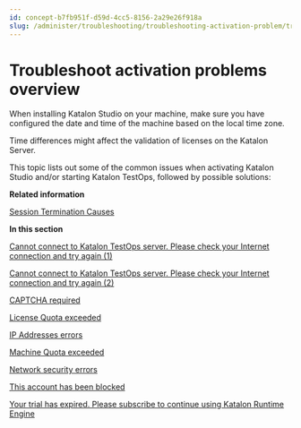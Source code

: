 ```yaml
---
id: concept-b7fb951f-d59d-4cc5-8156-2a29e26f918a
slug: /administer/troubleshooting/troubleshooting-activation-problem/troubleshoot-activation-problems-overview
---
```


# Troubleshoot activation problems overview

When installing Katalon Studio on your machine, make sure you have configured the date and time of the machine based on the local time zone.

Time differences might affect the validation of licenses on the Katalon Server.

This topic lists out some of the common issues when activating Katalon Studio and/or starting Katalon TestOps, followed by possible solutions:

**Related information**  


[Session Termination Causes](/administer/troubleshooting/session-termination-causes)

**In this section**  


[Cannot connect to Katalon TestOps server. Please check your Internet connection and try again \(1\)](/administer/troubleshooting/troubleshooting-activation-problem/cannot-connect-to-katalon-testops-server-please-check-your-internet-connection-and-try-again-1)

[Cannot connect to Katalon TestOps server. Please check your Internet connection and try again \(2\)](/administer/troubleshooting/troubleshooting-activation-problem/cannot-connect-to-katalon-testops-server-please-check-your-internet-connection-and-try-again-2)

[CAPTCHA required](/administer/troubleshooting/troubleshooting-activation-problem/captcha-required)

[License Quota exceeded](/administer/troubleshooting/troubleshooting-activation-problem/license-quota-exceeded)

[IP Addresses errors](/administer/troubleshooting/troubleshooting-activation-problem/ip-addresses-errors)

[Machine Quota exceeded](/administer/troubleshooting/troubleshooting-activation-problem/machine-quota-exceeded)

[Network security errors](/administer/troubleshooting/troubleshooting-activation-problem/network-security-errors)

[This account has been blocked](/administer/troubleshooting/troubleshooting-activation-problem/this-account-has-been-blocked)

[Your trial has expired. Please subscribe to continue using Katalon Runtime Engine](/administer/troubleshooting/troubleshooting-activation-problem/your-trial-has-expired-please-subscribe-to-continue-using-katalon-runtime-engine)